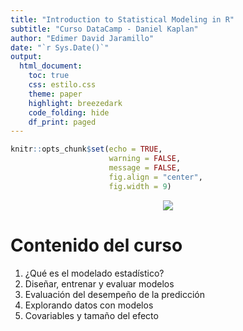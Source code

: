 ```yaml
---
title: "Introduction to Statistical Modeling in R"
subtitle: "Curso DataCamp - Daniel Kaplan"
author: "Edimer David Jaramillo"
date: "`r Sys.Date()`"
output:
  html_document:
    toc: true
    css: estilo.css
    theme: paper
    highlight: breezedark
    code_folding: hide
    df_print: paged
---
```


```r
knitr::opts_chunk$set(echo = TRUE,
                      warning = FALSE,
                      message = FALSE,
                      fig.align = "center",
                      fig.width = 9)
```

<center>
<img src = "img/img1.png" />
</center>

# Contenido del curso

1. ¿Qué es el modelado estadístico?
2. Diseñar, entrenar y evaluar modelos
3. Evaluación del desempeño de la predicción
4. Explorando datos con modelos
5. Covariables y tamaño del efecto




